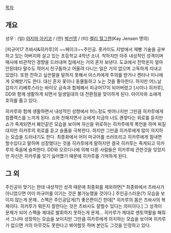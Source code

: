 [[목차]]

== 개요 ==
성우 : (일) [[야지마 아키코]] / (한) [[박선영]] / (미) [[켈리 월그렌]](Kay Jensen 명의)

[피규어17 츠바사&히카루]의 ~~페이크~~주인공. 홋카이도 지방에서 제빵 기술을 공부하고 있는 아버지와 살고 있는 초등학교 4학년 소녀. 착하지만 아주 내성적인 성격이며 매사에 비관적인 경향을 드러내며 집에서는 거의 혼자 보낸다. 도쿄에서 전학온지 얼마 안된데다 말수도 적어서 친구들하고 어울려 다니는 일은 거의 없으며 고독하게 지내고 있었다. 또한 전하고 싶은말을 말하지 못해서 아스카에게 주의를 받거나 켄타나 미나에게 오해받기도 한다. 대신 혼자 꽃이나 동물들하고 노는 것을 좋아한다. 하지만 어느날 갑자기 리베루스라는 바이오 금속과 합체해서 피규어17이 되어버렸고 [시이나 히카루], DD와 함께 생활하게 되면서 일생일대의 대 전환점을 맞이하게 된다. 아이자와 쇼에게 호의를 품고 있다. 

히카루와 함께 생활하면서 내성적인 성향에서 어느정도 벗어나지만 그만큼 히카루에게 컴플렉스를 느끼게 된다. 쇼와 친해지면서 쇼에게 지금의 너도 괜챃다는 위로를 듣지만 쇼가 죽게되면서 폐인같은 모습을 보이며 자신을 위로하는 히카루에게 폭언을 하며 찌질대지만 히카루의 위로를 듣고 슬픔을 극복한다. 하지만 그만큼 히카루에게 많이 의지하는 모습을 드러내기도 한다. 최종화에서 어미 마규어를 쓰러뜨리고 히카루에게 힘내면 할수있다고 말하며 성장했다는 것을 히카루에게 말하지만 결국 히카루는 죽게되고 히카루의 죽음에 슬퍼한다. DD와 오르디나에 의해 다른 사람들은 히카루에 관한것을 잊었지만 자신은 히카루를 잊기 싫어했기 때문에 히카루를 기억하게 된다. 

== 그 외 ==
주인공이 맞기는 한데 내성적인 성격 때문에 최종화를 제외하면[* 최종화에서 츠바사가 아니었으면 어미 마규어를 이기는 것은 불가능했을 것이다.] 주인공스러운(?) 모습을 보이지 않는게 문제.. 스펙은 주인공답게(?) 좋은편이긴 한데[* 히카루의 몸은 츠바사의 복제이다. 히카루가 뭐든지 잘한다는 것은 츠바사도 잘할수 있다는 의미이다.] 그 성격이 문제가 되어 스펙을 제대로 발휘하지 못하는게 문제... 히카루가 제대로 멘토역활을 해줘서 그나마 성장하는 모습을 보이지만 그만큼 히카루에게 의지하는 모습을 보이며 히카루가 없으면 거의 아무것도 못한다고 봐야할듯 하며 본인도 그것을 인정하고 있다. 
